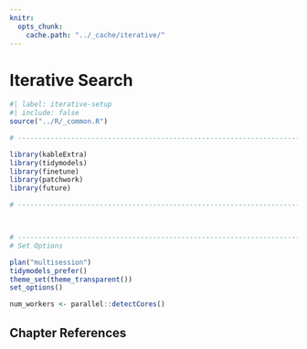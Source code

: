 ```yaml
---
knitr:
  opts_chunk:
    cache.path: "../_cache/iterative/"
---
```


# Iterative Search {#sec-iterative-search}

```r
#| label: iterative-setup
#| include: false
source("../R/_common.R")

# ------------------------------------------------------------------------------

library(kableExtra)
library(tidymodels)
library(finetune)
library(patchwork)
library(future)

# ------------------------------------------------------------------------------



# ------------------------------------------------------------------------------
# Set Options

plan("multisession")
tidymodels_prefer()
theme_set(theme_transparent())
set_options()

num_workers <- parallel::detectCores()
```


## Chapter References {.unnumbered}

